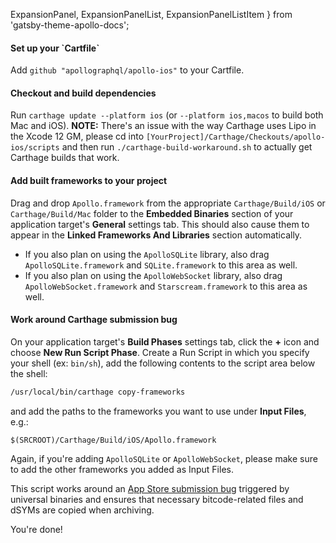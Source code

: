   ExpansionPanel,
  ExpansionPanelList,
  ExpansionPanelListItem
} from 'gatsby-theme-apollo-docs';

<ExpansionPanel title="Carthage Installation">

<ExpansionPanelList>
<ExpansionPanelListItem number="1">

<h4>Set up your `Cartfile`</h4>

Add `github "apollographql/apollo-ios"` to your Cartfile. 

</ExpansionPanelListItem>
<ExpansionPanelListItem number="2">

<h4>Checkout and build dependencies</h4>

Run `carthage update --platform ios` (or `--platform ios,macos` to build both Mac and iOS). **NOTE:** There's an issue with the way Carthage uses Lipo in the Xcode 12 GM, please cd into `[YourProject]/Carthage/Checkouts/apollo-ios/scripts` and then run `./carthage-build-workaround.sh` to actually get Carthage builds that work.

</ExpansionPanelListItem>
<ExpansionPanelListItem number="3"> 

<h4>Add built frameworks to your project</h4>

Drag and drop `Apollo.framework` from the appropriate `Carthage/Build/iOS` or `Carthage/Build/Mac` folder to the **Embedded Binaries** section of your application target's **General** settings tab. This should also cause them to appear in the **Linked Frameworks And Libraries** section automatically.
  - If you also plan on using the `ApolloSQLite` library, also drag `ApolloSQLite.framework` and `SQLite.framework` to this area as well.
  - If you also plan on using the `ApolloWebSocket` library, also drag `ApolloWebSocket.framework` and `Starscream.framework` to this area as well.

</ExpansionPanelListItem>
<ExpansionPanelListItem number="4">

<h4>Work around Carthage submission bug</h4>

On your application target's **Build Phases** settings tab, click the **+** icon and choose **New Run Script Phase**. Create a Run Script in which you specify your shell (ex: `bin/sh`), add the following contents to the script area below the shell:

 ```sh
 /usr/local/bin/carthage copy-frameworks
 ```

and add the paths to the frameworks you want to use under **Input Files**, e.g.:

 ```
 $(SRCROOT)/Carthage/Build/iOS/Apollo.framework
 ```
 
Again, if you're adding `ApolloSQLite` or `ApolloWebSocket`, please make sure to add the other frameworks you added as Input Files. 
 
This script works around an [App Store submission bug](http://www.openradar.me/radar?id=6409498411401216) triggered by universal binaries and ensures that necessary bitcode-related files and dSYMs are copied when archiving.

</ExpansionPanelListItem>
<ExpansionPanelListItem number="check">
  You're done!
</ExpansionPanelListItem>
</ExpansionPanelList>

</ExpansionPanel>
